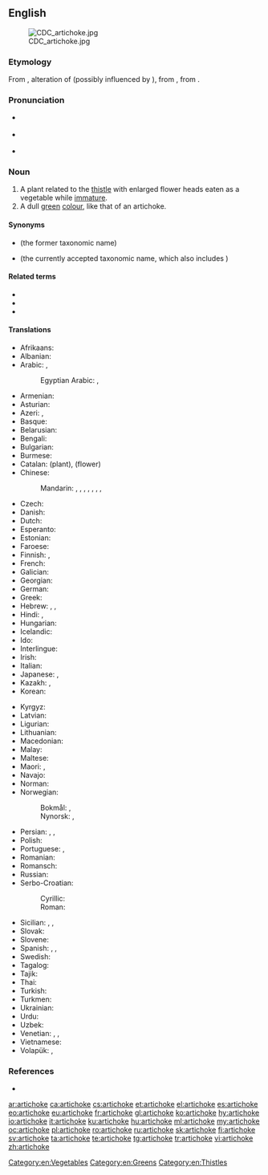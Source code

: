 ==English==
{{wikipedia}}
[[Image:CDC_artichoke.jpg|right]]

===Etymology===
From {{etyl|lmo|en}} {{m|lmo|articiocco}}, alteration of {{m|lmo|arcicioffo}} (possibly influenced by {{m|it|ciocco||stump}}), from {{etyl|osp|en}} {{m|osp|alcarchofa}}, from {{etyl|ar|en}} {{m|ar|خرشوف|الخُرْشُوف|artichoke}}.

===Pronunciation===
* {{a|rhotic}} {{IPA|/ˈɑɹ.tɪˌtʃəʊk/|lang=en}}
* {{a|non-rhotic}} {{IPA|/ˈɑː.tɪˌtʃəʊk/|lang=en}}
* {{audio|en-us-artichoke.ogg|Audio (US)|lang=en}}

===Noun===
{{en-noun}}

# A plant related to the [[thistle]] with enlarged flower heads eaten as a vegetable while [[immature]].
# A dull [[green]] [[colour]], like that of an artichoke.
#: {{color panel|8F9779}}

====Synonyms====
* {{l|mul|Cynara scolymus}} (the former taxonomic name)
* {{l|mul|Cynara cardunculus}} (the currently accepted taxonomic name, which also includes {{l|en|cardoon|cardoons}})

====Related terms====
* {{l|en|artichoke heart}}
* {{l|en|Jerusalem artichoke}}
* {{l|en|globe artichoke}}

====Translations====
{{trans-top|Vegetable}}
* Afrikaans: {{t|af|artisjok}}
* Albanian: {{t|sq|angjinarja}}
* Arabic: {{t|ar|خُرْشُوف|m}}, {{t|ar|أَرْضِيّ شَوْكِيّ|m}}
*: Egyptian Arabic: {{t|arz|خرشوفة|f|tr=xaršūfa}}, {{t|arz|خرشوف|m-p|tr=xaršūf}}
* Armenian: {{t+|hy|կանկառ}}
* Asturian: {{t|ast|alcachofa|f}}
* Azeri: {{t|az|artişok}}, {{t|az|ənginar}}
* Basque: {{t|eu|orburu}}
* Belarusian: {{t|be|артышо́к|m}}
* Bengali: {{t|bn|হাতিচোক|sc=Beng}}
* Bulgarian: {{t|bg|артишо́к|m}}
* Burmese: {{t+|my|ပဲပိုးတီ|sc=Mymr}}
* Catalan: {{t|ca|carxofera|f}} (plant), {{t+|ca|carxofa}} (flower)
* Chinese:
*: Mandarin: {{t+|cmn|洋薊|sc=Hani}}, {{t|cmn|洋蓟|tr=yángjì|sc=Hani}}, {{t|cmn|朝鮮薊}}, {{t|cmn|朝鲜蓟|tr=cháoxiǎnjì}}, {{t+|cmn|菊芋|tr=júyù}}, {{t|cmn|洋百合|tr=yángbǎihé}}, {{t|cmn|法國百合}}, {{t|cmn|法国百合|tr=fǎguó bǎihé}}
* Czech: {{t+|cs|artyčok|m}}
* Danish: {{t|da|artiskok}}
* Dutch: {{t+|nl|artisjok|m}}
* Esperanto: {{t|eo|artiŝoko}}
* Estonian: {{t|et|artišokk}}
* Faroese: {{t|fo|artiskokkur|m}}
* Finnish: {{t+|fi|latva-artisokka}}, {{t+|fi|artisokka}}
* French: {{t+|fr|artichaut|m}}
* Galician: {{t+|gl|alcachofa|f}}
* Georgian: {{t|ka|არტიშოკი|sc=Geor}}
* German: {{t+|de|Artischocke|f}}
* Greek: {{t+|el|αγκινάρα|f}}
* Hebrew: {{t+|he|אַרְטִישׁוֹק|m|tr=artishóq}}, {{t|he|קִנְרֵס|m|tr=qinrés}}, {{t+|he|חֻרְשָׁף|m|tr=ḥursháf}}
* Hindi: {{t|hi|आटिचोक|tr=āṭicok|sc=Deva}}, {{t+|hi|हाथीचक}}
* Hungarian: {{t+|hu|articsóka}}
* Icelandic: {{t|is|ætiþistill|m}}
* Ido: {{t+|io|artichoko}}
* Interlingue: {{t|ie|artichoc}}
* Irish: {{t|ga|bliosán|m}}
* Italian: {{t+|it|carciofo|m}}
* Japanese: {{t|ja|朝鮮薊|tr=chōsen azami|sc=Jpan}} {{qualifier|Korean thistle}}, {{t+|ja|アーティチョーク|tr=ātichōku|sc=Jpan}}
* Kazakh: {{t|kk|бөрікгүл}}, {{t|kk|артишок}}
* Korean: {{t|ko|아티초크|sc=Kore}}
{{trans-mid}}
* Kyrgyz: {{t+|ky|артишок}}
* Latvian: {{t|lv|artišoks|m}}
* Ligurian: {{t|lij|articiocca|f}}
* Lithuanian: {{t|lt|artišokas|m}}
* Macedonian: {{t|mk|артичо́ка|m}}
* Malay: {{t|ms|articok}}
* Maltese: {{t|mt|qaqoċċa|f}}
* Maori: {{t|mi|atihoka}}, {{t|mi|atihoka}}
* Navajo: {{t|nv|azeeʼ hókániitsoh daadánígíí}}
* Norman: {{t|nrf|artichaut vèrt|m}} {{qualifier|Jersey}}
* Norwegian:
*: Bokmål: {{t+|nb|artisjokk|m}}, {{t|nb|artiskokk|m}}
*: Nynorsk: {{t|nn|artisjokk|m}}, {{t|nn|artiskokk|m}}
* Persian: {{t|fa|کنگر فرنگی|tr=kangar-e-farangi|sc=fa-Arab}}, {{t+|fa|آرتیشو|tr=ârtišo|sc=fa-Arab}}, {{t+|fa|انگنار|tr=angenâr|sc=fa-Arab}}
* Polish: {{t+|pl|karczoch|m}}
* Portuguese: {{t+|pt|alcachofra|f}}, {{t|pt|alcachofra hortense|f}}
* Romanian: {{t+|ro|anghinare|f}}
* Romansch: {{t|rm|artischocca|f}}
* Russian: {{t+|ru|артишо́к|m}}
* Serbo-Croatian:
*: Cyrillic: {{t|sh|артичока|f}}
*: Roman: {{t+|sh|artičoka|f}}
* Sicilian: {{t+|scn|cacocciùlu|m}}, {{t+|scn|cacocciùla|f}}, {{t|scn|caccioffula|f}}
* Slovak: {{t+|sk|artičoka|f}}
* Slovene: {{t+|sl|artičoka|f}}
* Spanish: {{t+|es|alcachofa|f}}, {{t+|es|alcaucil|m}} {{qualifier|Argentina|Southern Spain}}, {{t|es|alcacil|m}} {{qualifier|Southeastern Spain}}
* Swedish: {{t+|sv|kronärtskocka}}
* Tagalog: {{t|tl|alkatsopa}}
* Tajik: {{t|tg|анганор}}
* Thai: {{t|th|อาติโช๊ค|tr=aa dtì chóhk}}
* Turkish: {{t+|tr|enginar}}
* Turkmen: {{t|tk|artişok}}
* Ukrainian: {{t+|uk|артишо́к|m}}
* Urdu: {{t|ur|اٹچوك|tr=āṭicok}}
* Uzbek: {{t|uz|artishok}}
* Venetian: {{t|vec|articioco|m}}, {{t+|vec|articiòco|m}}, {{t+|vec|articiòch|m}}
* Vietnamese: {{t|vi|atisô}}
* Volapük: {{t+|vo|tijod}}, {{qualifier|older term}} {{t|vo|tijep}}
{{trans-bottom}}

===References===
* {{R:BBS}}

[[Category:en:Vegetables]]
[[Category:en:Greens]]
[[Category:en:Thistles]]

[[ar:artichoke]]
[[ca:artichoke]]
[[cs:artichoke]]
[[et:artichoke]]
[[el:artichoke]]
[[es:artichoke]]
[[eo:artichoke]]
[[eu:artichoke]]
[[fr:artichoke]]
[[gl:artichoke]]
[[ko:artichoke]]
[[hy:artichoke]]
[[io:artichoke]]
[[it:artichoke]]
[[ku:artichoke]]
[[hu:artichoke]]
[[ml:artichoke]]
[[my:artichoke]]
[[oc:artichoke]]
[[pl:artichoke]]
[[ro:artichoke]]
[[ru:artichoke]]
[[sk:artichoke]]
[[fi:artichoke]]
[[sv:artichoke]]
[[ta:artichoke]]
[[te:artichoke]]
[[tg:artichoke]]
[[tr:artichoke]]
[[vi:artichoke]]
[[zh:artichoke]]